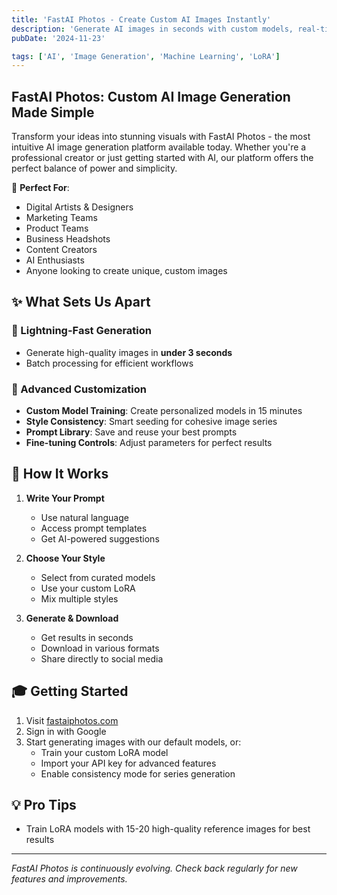 ```yaml
---
title: 'FastAI Photos - Create Custom AI Images Instantly'
description: 'Generate AI images in seconds with custom models, real-time training, and enterprise-grade features. Perfect for both professionals and hobbyists.'
pubDate: '2024-11-23'

tags: ['AI', 'Image Generation', 'Machine Learning', 'LoRA']
---
```


## FastAI Photos: Custom AI Image Generation Made Simple

Transform your ideas into stunning visuals with FastAI Photos - the most intuitive AI image generation platform available today. Whether you're a professional creator or just getting started with AI, our platform offers the perfect balance of power and simplicity.

🎯 **Perfect For**:
- Digital Artists & Designers
- Marketing Teams
- Product Teams
- Business Headshots
- Content Creators
- AI Enthusiasts
- Anyone looking to create unique, custom images

## ✨ What Sets Us Apart

### 🚀 Lightning-Fast Generation
- Generate high-quality images in **under 3 seconds**
- Batch processing for efficient workflows

### 🎨 Advanced Customization
- **Custom Model Training**: Create personalized models in 15 minutes
- **Style Consistency**: Smart seeding for cohesive image series
- **Prompt Library**: Save and reuse your best prompts
- **Fine-tuning Controls**: Adjust parameters for perfect results


## 💫 How It Works

1. **Write Your Prompt**
   - Use natural language
   - Access prompt templates
   - Get AI-powered suggestions

2. **Choose Your Style**
   - Select from curated models
   - Use your custom LoRA
   - Mix multiple styles

3. **Generate & Download**
   - Get results in seconds
   - Download in various formats
   - Share directly to social media

## 🎓 Getting Started

1. Visit [fastaiphotos.com](https://fastaiphotos.com)
2. Sign in with Google
3. Start generating images with our default models, or:
   - Train your custom LoRA model
   - Import your API key for advanced features
   - Enable consistency mode for series generation

## 💡 Pro Tips

- Train LoRA models with 15-20 high-quality reference images for best results




---

*FastAI Photos is continuously evolving. Check back regularly for new features and improvements.*
